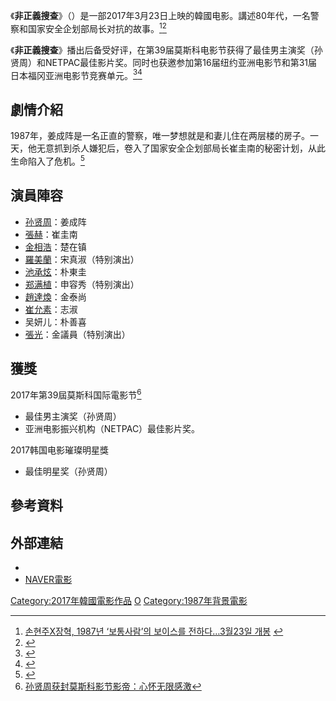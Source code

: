 {{Infobox Film
|片名        = 非正義搜查
|電影原名    = {{lang|ko|보통사람}}<br />{{lang|en|Ordinary People}}
|圖像        = Ordinary People.jpg
|圖像說明    = 
|導演        = 金峰韩
|監製        = 
|製片        = 
|編劇        = 
|劇本        = 
|故事        = 
|原著        = 
|旁白        = 
|統籌        = 
|主演        = {{ubl|[[孙贤周|孙贤周]]|[[張赫_(韓國)|張赫]]}}
|分級        = 
|副標題      = 
|主題曲      = 
|片頭曲      = 
|片尾曲      = 
|配樂        =
|攝影        = 
|剪輯        = 
|製片商      = Trinity Entertainment
|發行商      = Opus Pictures
|上映日期    = {{flagicon|KOR}} 2017年3月23日
|發行日期    =
|片長        = 121分钟
|產地        = {{KOR}}
|語言        = [[韓語|韓語]]
|官方網站    = 
|預算        = 
|票房        = 
|前集        = 
|續集        = 
|中國大陸片名= 
|香港片名    = 
|新馬片名    = 
|台灣片名    = 
|sarft_id    =
|amg_id      = 
|imdb_id     =
}}

《'''非正義搜查'''》（{{lang-ko|보통사람}}）是一部2017年3月23日上映的韓國电影。講述80年代，一名警察和国家安全企划部局长对抗的故事。<ref>[http://www.focus.kr/view.php?key=2017022800083445545 손현주X장혁, 1987년 ‘보통사람’의 보이스를 전하다…3월23일 개봉] {{webarchive|url=https://web.archive.org/web/20170228170419/http://www.focus.kr/view.php?key=2017022800083445545 |date=2017-02-28 }}</ref><ref>{{Cite web |url=http://www.kns.tv/news/articleView.html?idxno=288404 |title='보통사람' 격변의 시대, 평범한 사람들 캐릭터 공개...평범하거나 섬뜩하거나 |access-date=2017-03-10 |archive-date=2018-02-12 |archive-url=https://web.archive.org/web/20180212005124/http://www.kns.tv/news/articleView.html?idxno=288404 |dead-url=no }}</ref>

《'''非正義搜查'''》播出后备受好评，在第39届莫斯科电影节获得了最佳男主演奖（孙贤周）和NETPAC最佳影片奖。同时也获邀参加第16届纽约亚洲电影节和第31届日本福冈亚洲电影节竞赛单元。<ref>{{Cite web |url=http://chinese.yonhapnews.co.kr/allheadlines/2017/05/26/0200000000ACK20170526004000881.HTML |title=韩片《非正義搜查》获邀多国电影节 |access-date=2017-05-26 |archive-date=2018-02-12 |archive-url=https://web.archive.org/web/20180212004939/http://chinese.yonhapnews.co.kr/allheadlines/2017/05/26/0200000000ACK20170526004000881.HTML |dead-url=no }}</ref><ref>{{Cite web |url=http://star.mt.co.kr/stview.php?no=2017052608054985530 |title='보통사람', 뉴욕·후쿠오카 영화제 경쟁부문 초청 |access-date=2017-05-26 |archive-date=2018-02-12 |archive-url=https://web.archive.org/web/20180212005111/http://star.mt.co.kr/stview.php?no=2017052608054985530 |dead-url=no }}</ref>

== 劇情介紹 ==
1987年，姜成阵是一名正直的警察，唯一梦想就是和妻儿住在两层楼的房子。一天，他无意抓到杀人嫌犯后，卷入了国家安全企划部局长崔圭南的秘密计划，从此生命陷入了危机。<ref>{{Cite web |url=http://www.breaknews.com/sub_read.html?uid=495813 |title=손현주 장혁 ‘보통사람’, 현장 비하인드 스틸 공개..환상적인 연기 앙상블 |access-date=2017-03-02 |archive-date=2017-03-16 |archive-url=https://web.archive.org/web/20170316113026/http://www.breaknews.com/sub_read.html?uid=495813 |dead-url=no }}</ref>

== 演員陣容 ==
*[[孙贤周|孙贤周]]：姜成阵
*[[張赫_(韓國)|張赫]]：崔圭南
*[[金相浩|金相浩]]：楚在镇
*[[羅美蘭|羅美蘭]]：宋真淑（特别演出）
*[[池承炫|池承炫]]：朴東圭
*[[郑满植|郑满植]]：申容秀（特别演出）
*[[趙達煥|趙達煥]]：金泰尚
*[[崔允素|崔允素]]：志淑
*吴妍儿：朴善喜
*[[張光_(演員)|張光]]：金議員（特别演出）

== 獲獎 ==
2017年第39屆莫斯科国际電影节<ref>[http://chinese.yonhapnews.co.kr/entertain/2017/06/30/0508000000ACK20170630003100881.HTML 孙贤周获封莫斯科影节影帝：心怀无限感激]</ref>
*最佳男主演奖（孙贤周）
*亚洲电影振兴机构（NETPAC）最佳影片奖。

2017韩国电影璀璨明星獎
*最佳明星奖（孙贤周）

== 參考資料 ==
{{reflist}}

== 外部連結 ==
*{{IMDb title|6857282|普通人}}
*[http://movie.naver.com/movie/bi/mi/basic.nhn?code=152331 NAVER電影] {{Wayback|url=http://movie.naver.com/movie/bi/mi/basic.nhn?code=152331 |date=20190928220408 }}{{ko}}

[[Category:2017年韓國電影作品|Category:2017年韓國電影作品]]
[[Category:韓語電影|O]]
[[Category:1987年背景電影|Category:1987年背景電影]]